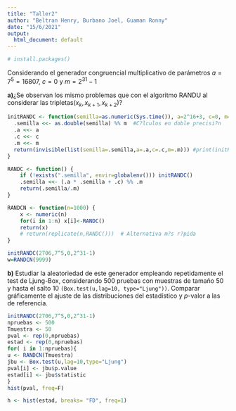 ---
title: "Taller2"
author: "Beltran Henry, Burbano Joel, Guaman Ronny"
date: "15/6/2021"
output:
  html_document: default
---
```{r include=FALSE}
# install.packages()
```

Considerando el generador congruencial multiplicativo de parámetros $a=7^5=16807$, $c=0$ y $m=2^{31}-1$

**a)**¿Se observan los mismo problemas que con el algoritmo RANDU al considerar las tripletas$(x_k, x_{k+1}, x_{k+2})$?


```{r include=TRUE}
initRANDC <- function(semilla=as.numeric(Sys.time()), a=2^16+3, c=0, m=2^31) {
  .semilla <<- as.double(semilla) %% m  #C?lculos en doble precisi?n
  .a <<- a
  .c <<- c
  .m <<- m
  return(invisible(list(semilla=.semilla,a=.a,c=.c,m=.m))) #print(initRANDC())
}

RANDC <- function() {
    if (!exists(".semilla", envir=globalenv())) initRANDC()
    .semilla <<- (.a * .semilla + .c) %% .m
    return(.semilla/.m)
}

RANDCN <- function(n=1000) {
    x <- numeric(n)
    for(i in 1:n) x[i]<-RANDC()
    return(x)
    # return(replicate(n,RANDC()))  # Alternativa m?s r?pida    
}

```

```{r include=TRUE}
initRANDC(2706,7^5,0,2^31-1)
w=RANDCN(9999)
```


**b)** Estudiar la aleatoriedad de este generador empleando repetidamente el test de Ljung-Box, considerando $500$ pruebas con muestras de tamaño $50$ y hasta el salto $10$ ``(Box.test(u,lag=10, type="Ljung"))``. Comparar gráficamente el ajuste de las distribuciones del estadístico y $p$-valor a las de referencia.

```{r echo=TRUE}
initRANDC(2706,7^5,0,2^31-1)
npruebas <- 500
Tmuestra <- 50
pval <- rep(0,npruebas)
estad <- rep(0,npruebas)
for( i in 1:npruebas){
u <- RANDCN(Tmuestra)
jbu <- Box.test(u,lag=10,type="Ljung")
pval[i] <- jbu$p.value
estad[i] <- jbu$statistic
}
hist(pval, freq=F)
```
```{r include=TRUE}
h <- hist(estad, breaks= "FD", freq=1)
```


